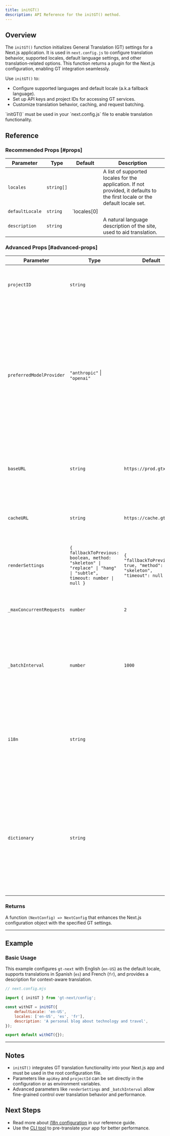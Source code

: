 ```yaml
---
title: initGT()
description: API Reference for the initGT() method.
---
```


## Overview

The `initGT()` function initializes General Translation (GT) settings for a Next.js application.
It is used in `next.config.js` to configure translation behavior, supported locales, default language settings, and other translation-related options.
This function returns a plugin for the Next.js configuration, enabling GT integration seamlessly.

Use `initGT()` to:
 * Configure supported languages and default locale (a.k.a fallback language).
 * Set up API keys and project IDs for accessing GT services.
 * Customize translation behavior, caching, and request batching.

 <Callout>
    `initGT()` must be used in your `next.config.js` file to enable translation functionality.
</Callout>

## Reference

### Recommended Props [#props]
| Parameter      | Type       | Default                  | Description                                                                 |
|----------------|------------|--------------------------|-----------------------------------------------------------------------------|
| `locales`      | `string[]` |                          | A list of supported locales for the application. If not provided, it defaults to the first locale or the default locale set. |
| `defaultLocale`| `string`   | `locales[0] || 'en'`     | Default locale for the application. English will be the fallback language when none is specified. |
| `description`  | `string`   |                          | A natural language description of the site, used to aid translation.         |

### Advanced Props [#advanced-props]

| Parameter                | Type                                                                 | Default                       | Description                                                                                                                                                                                                 |
|--------------------------|----------------------------------------------------------------------|-------------------------------|-------------------------------------------------------------------------------------------------------------------------------------------------------------------------------------------------------------|
| `projectID`              | `string`                                                             |                               | Project ID, which can be included here or as an [environment variable](/docs/oldnext/config#set-environment-variables).                                                                                         |
| `preferredModelProvider` | `"anthropic"` \| `"openai"`                                          |                               | Your first choice AI model provider. Currently only [Anthropic](https://anthropic.com) or [OpenAI](https://openai.com) are enabled. Leave this blank and we'll figure out the best provider on a translation-by-translation basis. In periods of high usage or when a provider is disabled, we can't guarantee that your preferred provider will be used. |
| `baseURL`                | `string`                                                             | `https://prod.gtx.dev`        | Base URL for the GT API. To disable automatic translation, set this to an empty string.                                                                                                                      |
| `cacheURL`               | `string`                                                             | `https://cache.gtx.dev`       | URL where cached translations are stored. Can be customized to point to a custom cache server.                                                                                                               |
| `renderSettings`         | `{ fallbackToPrevious: boolean, method: "skeleton" \| "replace" \| "hang" \| "subtle", timeout: number \| null }` | `{ "fallbackToPrevious": true, "method": "skeleton", "timeout": null }` | An object specifying [how on-demand translations should be rendered](/advanced/on-demand-rendering).                                                                                                         |
| `_maxConcurrentRequests` | `number`                                                             | `2`                           | Maximum number of concurrent translation requests allowed to the GT API.                                                                                                                                    |
| `_batchInterval`         | `number`                                                             | `1000`                        | Interval in milliseconds between batched translation requests. Helps control the rate at which requests are sent.                                                                                           |
| `i18n`                   | `string`                                                             |                               | Optional configuration filepath for custom `getLocale()` functions. If provided as a string, it will be resolved as a path. Otherwise, defaults are used (recommended).                                      |
| `dictionary`             | `string`                                                             |                               | Optional configuration filepath for the dictionary. Similar to `i18n`, it accepts a string to specify a custom path. Dictionaries called `dictionary.js` (or `.jsx`, `.ts`, `.tsx` etc.) and placed at the root or in the `src` folder are supported by default. |


### Returns

A function `(NextConfig) => NextConfig` that enhances the Next.js configuration object with the specified GT settings.

---

## Example

### Basic Usage
This example configures `gt-next` with English (`en-US`) as the default locale, supports translations in Spanish (`es`) and French (`fr`), and provides a description for context-aware translation.


```js title="next.config.mjs" copy
// next.config.mjs

import { initGT } from 'gt-next/config';

const withGT = initGT({
    defaultLocale: 'en-US',
    locales: ['en-US', 'es', 'fr'],
    description: 'A personal blog about technology and travel',
});

export default withGT({});
```

---

## Notes
 * `initGT()` integrates GT translation functionality into your Next.js app and must be used in the root configuration file.
 * Parameters like `apiKey` and `projectId` can be set directly in the configuration or as environment variables.
 * Advanced parameters like `renderSettings` and `_batchInterval` allow fine-grained control over translation behavior and performance.

## Next Steps
 * Read more about [i18n configuration](/docs/next/reference/i18n-configuration) in our reference guide.
 * Use the [CLI tool](/docs/react/reference/cli-tool) to pre-translate your app for better performance.